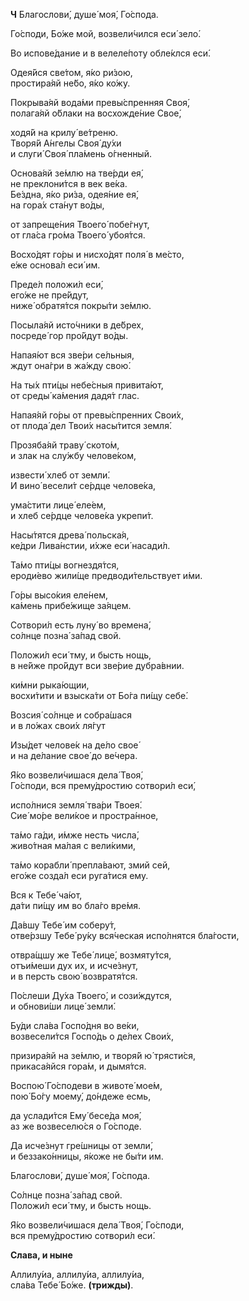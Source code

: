**Ч** Благослови́, душе́ моя́, Го́спода.

Го́споди, Бо́же мой, возвели́чился еси́ зело́.

Во испове́дание и в велеле́поту обле́клся еси́.

Одея́йся све́том, я́ко ри́зою,  
простира́яй не́бо, я́ко ко́жу.

Покрыва́яй вода́ми превы́спренняя Своя́,  
полага́яй о́блаки на восхожде́ние Свое́,

ходя́й на крилу́ ве́треню.  
Творя́й А́нгелы Своя́ ду́хи  
и слуги́ Своя́ пла́мень о́гненный.

Основа́яй зе́млю на тве́рди ея́,  
не преклони́тся в век ве́ка.  
Бе́здна, я́ко ри́за, одея́ние ея́,  
на гора́х ста́нут во́ды,  

от запреще́ния Твоего́ побе́гнут,  
от гла́са гро́ма Твоего́ убоя́тся.

Восхо́дят го́ры и нисхо́дят поля́ в ме́сто,  
е́же основа́л еси́ им.

Преде́л положи́л еси́,  
eго́же не пре́йдут,  
ниже́ обратя́тся покры́ти зе́млю.

Посыла́яй исто́чники в де́брех,  
посреде́ гор про́йдут во́ды.

Напая́ют вся зве́ри се́льныя,  
ждут она́гри в жа́жду свою́.

На ты́х пти́цы небе́сныя привита́ют,  
от среды́ ка́мения дадя́т глас.

Напая́яй го́ры от превы́спренних Свои́х,  
от плода́ дел Твои́х насы́тится земля́.

Прозяба́яй траву́ ското́м,  
и злак на слу́жбу челове́ком,

извести́ хлеб от земли́.  
И вино́ весели́т се́рдце челове́ка,

ума́стити лице́ еле́ем,  
и хлеб се́рдце челове́ка укрепи́т.

Насы́тятся древа́ польска́я,  
ке́дри Лива́нстии, и́хже еси́ насади́л.

Та́мо пти́цы вогнездя́тся,  
ероди́ево жили́ще предводи́тельствует и́ми.

Го́ры высо́кия еле́нем,  
ка́мень прибе́жище за́яцем.  

Сотвори́л есть луну́ во времена́,  
со́лнце позна́ за́пад свой.

Положи́л еси́ тму, и бысть нощь,  
в не́йже про́йдут вси зве́рие дубра́внии.

ки́мни рыка́ющии,  
восхи́тити и взыска́ти от Бо́га пи́щу себе́.

Возсия́ со́лнце и собра́шася  
и в ло́жах свои́х ля́гут

Изы́дет челове́к на де́ло свое́  
и на де́лание свое́ до ве́чера.

Я́ко возвели́чишася дела́ Твоя́,  
Го́споди, вся прему́дростию сотвори́л еси́,

испо́лнися земля́ тва́ри Твоея́.  
Сие́ мо́ре вели́кое и простра́нное,

та́мо га́ди, и́мже несть числа́,  
живо́тная ма́лая с вели́кими,

та́мо корабли́ препла́вают, змий сей,  
eго́же созда́л еси руга́тися eму.

Вся к Тебе́ ча́ют,  
да́ти пи́щу им во бла́го вре́мя.

Да́вшу Тебе́ им соберу́т,  
отве́рзшу Тебе́ ру́ку вся́ческая испо́лнятся бла́гости,

отвра́щшу же Тебе́ лице́, возмяту́тся,  
отъи́меши дух их, и исче́знут,  
и в персть свою́ возвратя́тся.

По́слеши Ду́ха Твоего́, и сози́ждутся,  
и обнови́ши лице́ земли́.

Бу́ди сла́ва Госпо́дня во ве́ки,  
возвесели́тся Госпо́дь о де́лех Свои́х,

призира́яй на зе́млю, и творя́й ю́ трясти́ся,  
прикаса́яйся гора́м, и дымя́тся.

Воспою́ Го́сподеви в животе́ мое́м,  
пою́ Бо́гу моему́, до́ндеже есмь,

да услади́тся Ему́ бесе́да моя́,  
аз же возвеселю́ся о Го́споде.

Да исче́знут гре́шницы от земли́,  
и беззако́нницы, я́коже не бы́ти им.

Благослови́, душе́ моя́, Го́спода.

Со́лнце позна́ за́пад свой.  
Положи́л еси́ тму, и бысть нощь.

Я́ко возвели́чишася дела́ Твоя́, Го́споди,  
вся прему́дростию сотвори́л еси́.

**Слава, и ныне**

Аллилу́иа, аллилу́иа, аллилу́иа,  
сла́ва Тебе́ Бо́же. **(тpижды)**.
